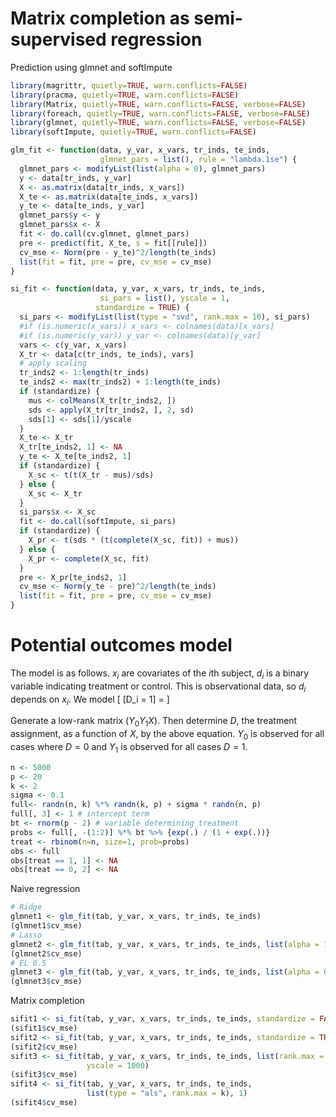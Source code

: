 Matrix completion as semi-supervised regression
========================================================

Prediction using glmnet and softImpute
```r
library(magrittr, quietly=TRUE, warn.conflicts=FALSE)
library(pracma, quietly=TRUE, warn.conflicts=FALSE)
library(Matrix, quietly=TRUE, warn.conflicts=FALSE, verbose=FALSE)
library(foreach, quietly=TRUE, warn.conflicts=FALSE, verbose=FALSE)
library(glmnet, quietly=TRUE, warn.conflicts=FALSE, verbose=FALSE)
library(softImpute, quietly=TRUE, warn.conflicts=FALSE)
```
```r
glm_fit <- function(data, y_var, x_vars, tr_inds, te_inds,
                    glmnet_pars = list(), rule = "lambda.1se") {
  glmnet_pars <- modifyList(list(alpha = 0), glmnet_pars)
  y <- data[tr_inds, y_var]
  X <- as.matrix(data[tr_inds, x_vars])
  X_te <- as.matrix(data[te_inds, x_vars])
  y_te <- data[te_inds, y_var]
  glmnet_pars$y <- y
  glmnet_pars$x <- X
  fit <- do.call(cv.glmnet, glmnet_pars)
  pre <- predict(fit, X_te, s = fit[[rule]])
  cv_mse <- Norm(pre - y_te)^2/length(te_inds)
  list(fit = fit, pre = pre, cv_mse = cv_mse)
}

si_fit <- function(data, y_var, x_vars, tr_inds, te_inds,
                    si_pars = list(), yscale = 1,
                   standardize = TRUE) {
  si_pars <- modifyList(list(type = "svd", rank.max = 10), si_pars)
  #if (is.numeric(x_vars)) x_vars <- colnames(data)[x_vars]
  #if (is.numeric(y_var)) y_var <- colnames(data)[y_var]
  vars <- c(y_var, x_vars)
  X_tr <- data[c(tr_inds, te_inds), vars]
  # apply scaling
  tr_inds2 <- 1:length(tr_inds)
  te_inds2 <- max(tr_inds2) + 1:length(te_inds)
  if (standardize) {
    mus <- colMeans(X_tr[tr_inds2, ])
    sds <- apply(X_tr[tr_inds2, ], 2, sd)
    sds[1] <- sds[1]/yscale    
  }
  X_te <- X_tr
  X_tr[te_inds2, 1] <- NA
  y_te <- X_te[te_inds2, 1]
  if (standardize) {
    X_sc <- t(t(X_tr - mus)/sds)
  } else {
    X_sc <- X_tr
  }  
  si_pars$x <- X_sc
  fit <- do.call(softImpute, si_pars)
  if (standardize) {
    X_pr <- t(sds * (t(complete(X_sc, fit)) + mus))
  } else {
    X_pr <- complete(X_sc, fit)
  }
  pre <- X_pr[te_inds2, 1]
  cv_mse <- Norm(y_te - pre)^2/length(te_inds)
  list(fit = fit, pre = pre, cv_mse = cv_mse)
}
```

# Potential outcomes model

The model is as follows.  $x_i$ are covariates of the $i$th subject, $d_i$ is a binary variable indicating treatment or control.  This is observational data, so $d_i$ depends on $x_i$.  We model
\[
\text{Pr}[D_i = 1] = \frac{e^{x_i^T \beta}}{1 + e^{x_i^T \beta}}
\]

Generate a low-rank matrix $(Y_0 Y_1 X)$.  Then determine $D$, the treatment assignment, as a function of $X$, by the above equation.  $Y_0$ is observed for all cases where $D = 0$ and $Y_1$ is observed for all cases $D = 1$.

```r
n <- 5000
p <- 20
k <- 2
sigma <- 0.1
full<- randn(n, k) %*% randn(k, p) + sigma * randn(n, p)
full[, 3] <- 1 # intercept term
bt <- rnorm(p - 2) # variable determining treatment
probs <- full[, -(1:2)] %*% bt %>% {exp(.) / (1 + exp(.))}
treat <- rbinom(n=n, size=1, prob=probs)
obs <- full
obs[treat == 1, 1] <- NA
obs[treat == 0, 2] <- NA
```



Naive regression
```r
# Ridge
glmnet1 <- glm_fit(tab, y_var, x_vars, tr_inds, te_inds)
(glmnet1$cv_mse)
# Lasso
glmnet2 <- glm_fit(tab, y_var, x_vars, tr_inds, te_inds, list(alpha = 1))
(glmnet2$cv_mse)
# EL 0.5
glmnet3 <- glm_fit(tab, y_var, x_vars, tr_inds, te_inds, list(alpha = 0.5))
(glmnet3$cv_mse)
```

Matrix completion
```r
sifit1 <- si_fit(tab, y_var, x_vars, tr_inds, te_inds, standardize = FALSE)
(sifit1$cv_mse)
sifit2 <- si_fit(tab, y_var, x_vars, tr_inds, te_inds, standardize = TRUE)
(sifit2$cv_mse)
sifit3 <- si_fit(tab, y_var, x_vars, tr_inds, te_inds, list(rank.max = 3), 
                 yscale = 1000)
(sifit3$cv_mse)
sifit4 <- si_fit(tab, y_var, x_vars, tr_inds, te_inds,
                 list(type = "als", rank.max = k), 1)
(sifit4$cv_mse)
```


